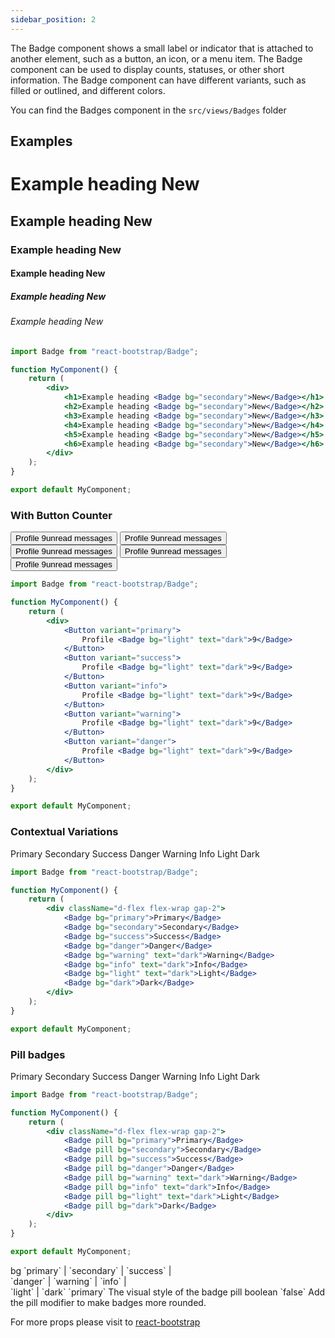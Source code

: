 ```yaml
---
sidebar_position: 2
---
```

The Badge component shows a small label or indicator that is attached to another element, such as a button, an icon, or a menu item. The Badge component can be used to display counts, statuses, or other short information. The Badge component can have different variants, such as filled or outlined, and different colors.

You can find the Badges component in the `src/views/Badges` folder



## Examples

<CodePreview>
    <div>
        <h1 style={{marginBottom: "8px"}}>Example heading <Badge bg="secondary">New</Badge></h1>
        <h2>Example heading <Badge bg="secondary">New</Badge></h2>
        <h3>Example heading <Badge bg="secondary">New</Badge></h3>
        <h4>Example heading <Badge bg="secondary">New</Badge></h4>
        <h5>Example heading <Badge bg="secondary">New</Badge></h5>
        <h6>Example heading <Badge bg="secondary">New</Badge></h6>
    </div>
    
</CodePreview>

```jsx title="Badges"
import Badge from "react-bootstrap/Badge";

function MyComponent() {
    return (
        <div>
            <h1>Example heading <Badge bg="secondary">New</Badge></h1>
            <h2>Example heading <Badge bg="secondary">New</Badge></h2>
            <h3>Example heading <Badge bg="secondary">New</Badge></h3>
            <h4>Example heading <Badge bg="secondary">New</Badge></h4>
            <h5>Example heading <Badge bg="secondary">New</Badge></h5>
            <h6>Example heading <Badge bg="secondary">New</Badge></h6>
        </div>
    );
}

export default MyComponent;
```

### With Button Counter

<CodePreview>
    <div className="d-flex gap-2">
        <Button variant="primary">Profile <Badge bg="light" text="dark">9</Badge><span className="visually-hidden">unread messages</span></Button>
        <Button variant="success">Profile <Badge bg="light" text="dark">9</Badge><span className="visually-hidden">unread messages</span></Button>
        <Button variant="info">Profile <Badge bg="light" text="dark">9</Badge><span className="visually-hidden">unread messages</span></Button>
        <Button variant="warning">Profile <Badge bg="light" text="dark">9</Badge><span className="visually-hidden">unread messages</span></Button>
        <Button variant="danger">Profile <Badge bg="light" text="dark">9</Badge><span className="visually-hidden">unread messages</span></Button>
    </div>
    
</CodePreview>

```jsx title="Badges"
import Badge from "react-bootstrap/Badge";

function MyComponent() {
    return (
        <div>
            <Button variant="primary">
                Profile <Badge bg="light" text="dark">9</Badge>
            </Button>
            <Button variant="success">
                Profile <Badge bg="light" text="dark">9</Badge>    
            </Button>
            <Button variant="info">
                Profile <Badge bg="light" text="dark">9</Badge>
            </Button>
            <Button variant="warning">
                Profile <Badge bg="light" text="dark">9</Badge>
            </Button>
            <Button variant="danger">
                Profile <Badge bg="light" text="dark">9</Badge>
            </Button>
        </div>
    );
}

export default MyComponent;
```

### Contextual Variations

<CodePreview>
    <div className="d-flex flex-wrap gap-2">
        <Badge bg="primary">Primary</Badge>
        <Badge bg="secondary">Secondary</Badge>
        <Badge bg="success">Success</Badge>
        <Badge bg="danger">Danger</Badge>
        <Badge bg="warning" text="dark">Warning</Badge>
        <Badge bg="info" text="dark">Info</Badge>
        <Badge bg="light" text="dark">Light</Badge>
        <Badge bg="dark">Dark</Badge>
    </div>
</CodePreview>

```jsx title="Badges"
import Badge from "react-bootstrap/Badge";

function MyComponent() {
    return (
        <div className="d-flex flex-wrap gap-2">
            <Badge bg="primary">Primary</Badge>
            <Badge bg="secondary">Secondary</Badge>
            <Badge bg="success">Success</Badge>
            <Badge bg="danger">Danger</Badge>
            <Badge bg="warning" text="dark">Warning</Badge>
            <Badge bg="info" text="dark">Info</Badge>
            <Badge bg="light" text="dark">Light</Badge>
            <Badge bg="dark">Dark</Badge>
        </div>
    );
}

export default MyComponent;
```

### Pill badges

<CodePreview>
    <div className="d-flex flex-wrap gap-2">
        <Badge pill bg="primary">Primary</Badge>
        <Badge pill bg="secondary">Secondary</Badge>
        <Badge pill bg="success">Success</Badge>
        <Badge pill bg="danger">Danger</Badge>
        <Badge pill bg="warning" text="dark">Warning</Badge>
        <Badge pill bg="info" text="dark">Info</Badge>
        <Badge pill bg="light" text="dark">Light</Badge>
        <Badge pill bg="dark">Dark</Badge>
    </div>
</CodePreview>

```jsx title="Badges"
import Badge from "react-bootstrap/Badge";

function MyComponent() {
    return (
        <div className="d-flex flex-wrap gap-2">
            <Badge pill bg="primary">Primary</Badge>
            <Badge pill bg="secondary">Secondary</Badge>
            <Badge pill bg="success">Success</Badge>
            <Badge pill bg="danger">Danger</Badge>
            <Badge pill bg="warning" text="dark">Warning</Badge>
            <Badge pill bg="info" text="dark">Info</Badge>
            <Badge pill bg="light" text="dark">Light</Badge>
            <Badge pill bg="dark">Dark</Badge>
        </div>
    );
}

export default MyComponent;
```


<FeatureTable>
    <tr>
        <td>bg</td>
        <td>`primary` | `secondary` | `success` | <br /> `danger` | `warning` | `info` | <br /> `light` | `dark`</td>
        <td>`primary`</td>
        <td>The visual style of the badge</td>
    </tr>
    <tr>
        <td>pill</td>
        <td>boolean</td>
        <td>`false`</td>
        <td>Add the pill modifier to make badges more rounded.</td>
    </tr>
</FeatureTable>

For more props please visit to <a href="https://react-bootstrap.netlify.app/docs/components/badge" target="_blank">react-bootstrap</a>